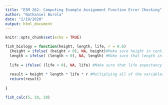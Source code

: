 ```yaml
---
title: "ESM 262: Computing Example Assignment Function Error Checking"
author: "Nathaniel Burola"
date: "2/19/2020"
output: html_document
---
```


```r
knitr::opts_chunk$set(echo = TRUE)
```

```r
fish_biology = function(height, length, life, r = 0.6)
  {height = ifelse( (height < 0), NA, height)#Make sure height in centimeters values are postive so that there are no NA values 
  length = ifelse( (length < 0), NA, length) #Make sure that length in centimeters values are postive so that there are no NA values
  
  life = ifelse( (life < 0), NA, life) #Make sure that life expectancy in years are postive so that there are no NA values 
  
  result = height * length * life * r #Multiplying all of the variables together in order to get the result of the biology of the fish 
  return(result)
                
}

fish_calc(5, 10, 20)
```

